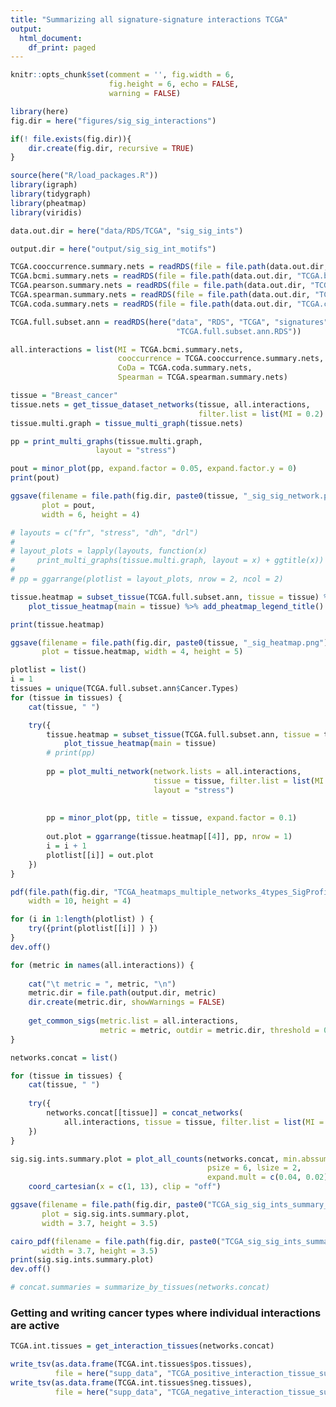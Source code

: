 ```yaml
---
title: "Summarizing all signature-signature interactions TCGA"
output: 
  html_document:
    df_print: paged
---
```


```r
knitr::opts_chunk$set(comment = '', fig.width = 6, 
                      fig.height = 6, echo = FALSE, 
                      warning = FALSE)
```

```r
library(here)
fig.dir = here("figures/sig_sig_interactions")

if(! file.exists(fig.dir)){
    dir.create(fig.dir, recursive = TRUE)
}

source(here("R/load_packages.R"))
library(igraph)
library(tidygraph)
library(pheatmap)
library(viridis)

data.out.dir = here("data/RDS/TCGA", "sig_sig_ints")

output.dir = here("output/sig_sig_int_motifs")
```

```r
TCGA.cooccurrence.summary.nets = readRDS(file = file.path(data.out.dir, "TCGA.cooccurrence.summary.nets.RDS") )
TCGA.bcmi.summary.nets = readRDS(file = file.path(data.out.dir, "TCGA.bcmi.summary.nets.RDS") )
TCGA.pearson.summary.nets = readRDS(file = file.path(data.out.dir, "TCGA.pearson.summary.nets.RDS") )
TCGA.spearman.summary.nets = readRDS(file = file.path(data.out.dir, "TCGA.spearman.summary.nets.RDS") )
TCGA.coda.summary.nets = readRDS(file = file.path(data.out.dir, "TCGA.coda.summary.nets.RDS") )

TCGA.full.subset.ann = readRDS(here("data", "RDS", "TCGA", "signatures",
                                     "TCGA.full.subset.ann.RDS"))

```

```r
all.interactions = list(MI = TCGA.bcmi.summary.nets,
                        cooccurrence = TCGA.cooccurrence.summary.nets,
                        CoDa = TCGA.coda.summary.nets,
                        Spearman = TCGA.spearman.summary.nets)
```

```r
tissue = "Breast_cancer"
tissue.nets = get_tissue_dataset_networks(tissue, all.interactions, 
                                          filter.list = list(MI = 0.2) )
tissue.multi.graph = tissue_multi_graph(tissue.nets)

pp = print_multi_graphs(tissue.multi.graph, 
                   layout = "stress")

pout = minor_plot(pp, expand.factor = 0.05, expand.factor.y = 0)
print(pout)

ggsave(filename = file.path(fig.dir, paste0(tissue, "_sig_sig_network.png") ),
       plot = pout,
       width = 6, height = 4)

# layouts = c("fr", "stress", "dh", "drl")
# 
# layout_plots = lapply(layouts, function(x) 
#     print_multi_graphs(tissue.multi.graph, layout = x) + ggtitle(x))
# 
# pp = ggarrange(plotlist = layout_plots, nrow = 2, ncol = 2)
```

```r
tissue.heatmap = subset_tissue(TCGA.full.subset.ann, tissue = tissue) %>% 
    plot_tissue_heatmap(main = tissue) %>% add_pheatmap_legend_title()

print(tissue.heatmap)

ggsave(filename = file.path(fig.dir, paste0(tissue, "_sig_heatmap.png") ), 
       plot = tissue.heatmap, width = 4, height = 5)
```


```r
plotlist = list()
i = 1
tissues = unique(TCGA.full.subset.ann$Cancer.Types)
for (tissue in tissues) {
    cat(tissue, " ")

    try({
        tissue.heatmap = subset_tissue(TCGA.full.subset.ann, tissue = tissue) %>% 
            plot_tissue_heatmap(main = tissue)
        # print(pp)
        
        pp = plot_multi_network(network.lists = all.interactions, 
                                tissue = tissue, filter.list = list(MI = 0.2),
                                layout = "stress")
        
        
        pp = minor_plot(pp, title = tissue, expand.factor = 0.1)
        
        out.plot = ggarrange(tissue.heatmap[[4]], pp, nrow = 1)
        i = i + 1
        plotlist[[i]] = out.plot
    })
}
```

```r
pdf(file.path(fig.dir, "TCGA_heatmaps_multiple_networks_4types_SigProfiler_stress.pdf"),
    width = 10, height = 4)

for (i in 1:length(plotlist) ) {
    try({print(plotlist[[i]] ) })
}
dev.off()
```

```r
for (metric in names(all.interactions)) {
    
    cat("\t metric = ", metric, "\n")
    metric.dir = file.path(output.dir, metric)
    dir.create(metric.dir, showWarnings = FALSE)
    
    get_common_sigs(metric.list = all.interactions, 
                    metric = metric, outdir = metric.dir, threshold = 0.2)
}
```

```r
networks.concat = list()

for (tissue in tissues) {
    cat(tissue, " ")
    
    try({
        networks.concat[[tissue]] = concat_networks(
            all.interactions, tissue = tissue, filter.list = list(MI = 0.2))
    })
}

sig.sig.ints.summary.plot = plot_all_counts(networks.concat, min.abssum = 3,
                                            psize = 6, lsize = 2, 
                                            expand.mult = c(0.04, 0.02)) + 
    coord_cartesian(x = c(1, 13), clip = "off")

ggsave(filename = file.path(fig.dir, paste0("TCGA_sig_sig_ints_summary_plot.png") ),
       plot = sig.sig.ints.summary.plot,
       width = 3.7, height = 3.5)

cairo_pdf(filename = file.path(fig.dir, paste0("TCGA_sig_sig_ints_summary_plot.pdf") ),
       width = 3.7, height = 3.5)
print(sig.sig.ints.summary.plot)
dev.off()

# concat.summaries = summarize_by_tissues(networks.concat)
```

### Getting and writing cancer types where individual interactions are active

```r
TCGA.int.tissues = get_interaction_tissues(networks.concat)

write_tsv(as.data.frame(TCGA.int.tissues$pos.tissues), 
          file = here("supp_data", "TCGA_positive_interaction_tissue_summaries.tsv"))
write_tsv(as.data.frame(TCGA.int.tissues$neg.tissues), 
          file = here("supp_data", "TCGA_negative_interaction_tissue_summaries.tsv"))
```
